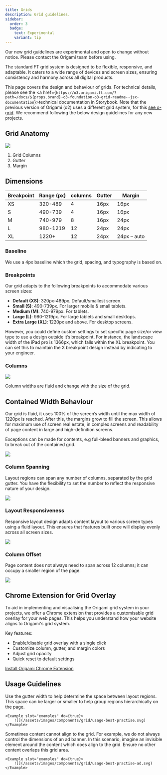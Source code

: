 ```yaml
---
title: Grids
description: Grid guidelines.
sidebar:
  order: 3
  badge:
    text: Experimental
    variant: tip
---
```



<Aside type="caution">Our new grid guidelines are experimental and open to change without notice. Please contact the Origami team before using.</Aside>

The standard FT grid system is designed to be flexible, responsive, and adaptable. It caters to a wide range of devices and screen sizes, ensuring consistency and harmony across all digital products.

This page covers the design and behaviour of grids. For technical details, please see the <a href={`https://o3.origami.ft.com/?path=/docs/${props.brand}-o3-foundation-o3-grid-readme--jsx-documentation`}>technical documentation in Storybook</a>.
Note that the previous version of Origami (o2) uses a different grid system, for
this [see o-grid](https://o2-core.origami.ft.com/index.html?path=/docs/maintained-o-grid-readme--docs&globals=backgrounds:!undefined).
We recommend following the below design guidelines for any new projects.

## Grid Anatomy

![](/assets/images/components/grid/anatomy.svg)

1. Grid Columns
2. Gutter
3. Margin

## Dimensions

<table>
	<thead>
		<tr>
			<th>Breakpoint</th>
			<th>Range (px)</th>
			<th>columns</th>
			<th>Gutter</th>
			<th>Margin</th>
		</tr>
	</thead>
	<tbody>
		<tr>
			<td>XS</td>
			<td>320-489</td>
			<td>4</td>
			<td>16px</td>
			<td>16px</td>
		</tr>
		<tr>
			<td>S</td>
			<td>490-739</td>
			<td>4</td>
			<td>16px</td>
			<td>16px</td>
		</tr>
		<tr>
			<td>M</td>
			<td>740-979</td>
			<td>8</td>
			<td>16px</td>
			<td>24px</td>
		</tr>
		<tr>
			<td>L</td>
			<td>980-1219</td>
			<td>12</td>
			<td>24px</td>
			<td>24px</td>
		</tr>
		<tr>
			<td>XL</td>
			<td>1220+</td>
			<td>12</td>
			<td>24px</td>
			<td>24px – auto</td>
		</tr>
	</tbody>
</table>

### Baseline

We use a 4px baseline which the grid, spacing, and typography is based on.

### Breakpoints

Our grid adapts to the following breakpoints to accommodate various screen sizes:

- **Default (XS)**: 320px-489px. Default/smallest screen.
- **Small (S)**: 490-739px. For larger mobile & small tablets.
- **Medium (M)**: 740-979px. For tablets.
- **Large (L)**: 980-1219px. For large tablets and small desktops.
- **Extra Large (XL)**: 1220px and above. For desktop screens.

However, you could define custom settings to set specific page size/or view type to use a design outside it’s breakpoint. For instance, the landscape width of the iPad pro is 1366px, which falls within the XL breakpoint. You can set this to maintain the X breakpoint design instead by indicating to your engineer.

### Columns

![](/assets/images/components/grid/columns.svg)

Column widths are fluid and change with the size of the grid.

## Contained Width Behaviour

Our grid is fluid, it uses 100% of the screen’s width until the max width of 1220px is reached. After this, the margins grow to fill the screen. This allows for maximum use of screen real estate, in complex screens and readability of page content in large and high-definition screens.

Exceptions can be made for contents, e.g full-bleed banners and graphics, to break out of the contained grid.

![](/assets/images/components/grid/contained-width.svg)

### Column Spanning

Layout regions can span any number of columns, separated by the grid gutter. You have the flexibility to set the number to reflect the responsive nature of your design.

![](/assets/images/components/grid/column-spanning.svg)

### Layout Responsiveness

Responsive layout design adapts content layout to various screen types using a fluid layout. This ensures that features built once will display evenly across all screen sizes.

![](/assets/images/components/grid/layout-responsiveness.svg)

### Column Offset

Page content does not always need to span across 12 columns; it can occupy a smaller region of the page.

![](/assets/images/components/grid/column-offset.svg)

## Chrome Extension for Grid Overlay

To aid in implementing and visualising the Origami grid system in your projects, we offer a Chrome extension that provides a customisable grid overlay for your web pages. This helps you understand how your website aligns to Origami's grid system.

Key features:

- Enable/disable grid overlay with a single click
- Customize column, gutter, and margin colors
- Adjust grid opacity
- Quick reset to default settings

[Install Origami Chrome Extension](https://chromewebstore.google.com/detail/origami/dnbpiedepbjomlcddalmifemnmgcailh)

## Usage Guidelines

<Guideline summary="Use gutter width as a basis for vertical rhythm" do={true}>
	<p slot="description">
		Use the gutter width to help determine the space between layout regions. This space can be
		larger or smaller to help group regions hierarchically on the page.
	</p>

	<Example slot="examples" do={true}>
		![](/assets/images/components/grid/usage-best-practise.svg)
	</Example>

</Guideline>

<Guideline
	summary="Align irregular or fixed sized content using invisible regions"
	do={true}>
	<p slot="description">
		Sometimes content cannot align to the grid. For example, we do not always
		control the dimensions of an ad banner. In this scenario, imagine an
		invisible element around the content which does align to the grid. Ensure no
		other content overlaps this grid area.
	</p>

	<Example slot="examples" do={true}>
		![](/assets/images/components/grid/usage-best-practise-ad.svg)
	</Example>

</Guideline>
